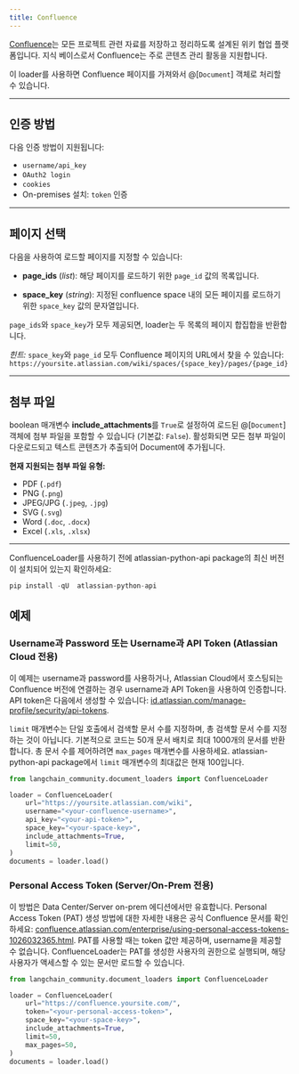 ```yaml
---
title: Confluence
---
```


[Confluence](https://www.atlassian.com/software/confluence)는 모든 프로젝트 관련 자료를 저장하고 정리하도록 설계된 위키 협업 플랫폼입니다. 지식 베이스로서 Confluence는 주로 콘텐츠 관리 활동을 지원합니다.

이 loader를 사용하면 Confluence 페이지를 가져와서 @[`Document`] 객체로 처리할 수 있습니다.

---

## 인증 방법

다음 인증 방법이 지원됩니다:

- `username/api_key`
- `OAuth2 login`
- `cookies`
- On-premises 설치: `token` 인증

---

## 페이지 선택

다음을 사용하여 로드할 페이지를 지정할 수 있습니다:

- **page_ids** (*list*):
  해당 페이지를 로드하기 위한 `page_id` 값의 목록입니다.

- **space_key** (*string*):
  지정된 confluence space 내의 모든 페이지를 로드하기 위한 `space_key` 값의 문자열입니다.

`page_ids`와 `space_key`가 모두 제공되면, loader는 두 목록의 페이지 합집합을 반환합니다.

*힌트:* `space_key`와 `page_id` 모두 Confluence 페이지의 URL에서 찾을 수 있습니다:
`https://yoursite.atlassian.com/wiki/spaces/{space_key}/pages/{page_id}`

---

## 첨부 파일

boolean 매개변수 **include_attachments**를 `True`로 설정하여 로드된 @[`Document`] 객체에 첨부 파일을 포함할 수 있습니다 (기본값: `False`). 활성화되면 모든 첨부 파일이 다운로드되고 텍스트 콘텐츠가 추출되어 Document에 추가됩니다.

**현재 지원되는 첨부 파일 유형:**

- PDF (`.pdf`)
- PNG (`.png`)
- JPEG/JPG (`.jpeg`, `.jpg`)
- SVG (`.svg`)
- Word (`.doc`, `.docx`)
- Excel (`.xls`, `.xlsx`)

---

ConfluenceLoader를 사용하기 전에 atlassian-python-api package의 최신 버전이 설치되어 있는지 확인하세요:

```python
pip install -qU  atlassian-python-api
```

## 예제

### Username과 Password 또는 Username과 API Token (Atlassian Cloud 전용)

이 예제는 username과 password를 사용하거나, Atlassian Cloud에서 호스팅되는 Confluence 버전에 연결하는 경우 username과 API Token을 사용하여 인증합니다.
API token은 다음에서 생성할 수 있습니다: [id.atlassian.com/manage-profile/security/api-tokens](https://id.atlassian.com/manage-profile/security/api-tokens).

`limit` 매개변수는 단일 호출에서 검색할 문서 수를 지정하며, 총 검색할 문서 수를 지정하는 것이 아닙니다.
기본적으로 코드는 50개 문서 배치로 최대 1000개의 문서를 반환합니다. 총 문서 수를 제어하려면 `max_pages` 매개변수를 사용하세요.
atlassian-python-api package에서 `limit` 매개변수의 최대값은 현재 100입니다.

```python
from langchain_community.document_loaders import ConfluenceLoader

loader = ConfluenceLoader(
    url="https://yoursite.atlassian.com/wiki",
    username="<your-confluence-username>",
    api_key="<your-api-token>",
    space_key="<your-space-key>",
    include_attachments=True,
    limit=50,
)
documents = loader.load()
```

### Personal Access Token (Server/On-Prem 전용)

이 방법은 Data Center/Server on-prem 에디션에서만 유효합니다.
Personal Access Token (PAT) 생성 방법에 대한 자세한 내용은 공식 Confluence 문서를 확인하세요: [confluence.atlassian.com/enterprise/using-personal-access-tokens-1026032365.html](https://confluence.atlassian.com/enterprise/using-personal-access-tokens-1026032365.html).
PAT를 사용할 때는 token 값만 제공하며, username을 제공할 수 없습니다.
ConfluenceLoader는 PAT를 생성한 사용자의 권한으로 실행되며, 해당 사용자가 액세스할 수 있는 문서만 로드할 수 있습니다.

```python
from langchain_community.document_loaders import ConfluenceLoader

loader = ConfluenceLoader(
    url="https://confluence.yoursite.com/",
    token="<your-personal-access-token>",
    space_key="<your-space-key>",
    include_attachments=True,
    limit=50,
    max_pages=50,
)
documents = loader.load()
```
